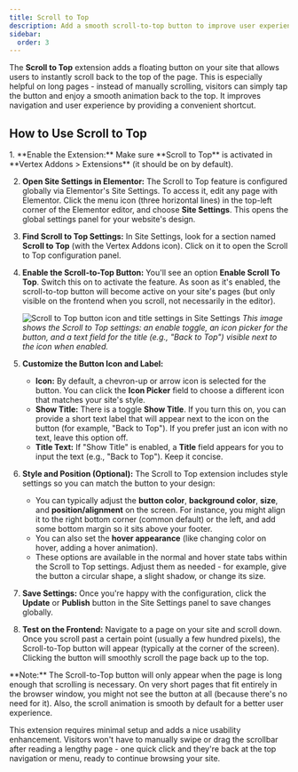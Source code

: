 ```yaml
---
title: Scroll to Top
description: Add a smooth scroll-to-top button to improve user experience.
sidebar:
  order: 3
---
```



The **Scroll to Top** extension adds a floating button on your site that allows users to instantly scroll back to the top of the page. This is especially helpful on long pages - instead of manually scrolling, visitors can simply tap the button and enjoy a smooth animation back to the top. It improves navigation and user experience by providing a convenient shortcut.

## How to Use Scroll to Top

<Steps>
1. **Enable the Extension:** Make sure **Scroll to Top** is activated in **Vertex Addons > Extensions** (it should be on by default). 

2. **Open Site Settings in Elementor:** The Scroll to Top feature is configured globally via Elementor's Site Settings. To access it, edit any page with Elementor. Click the menu icon (three horizontal lines) in the top-left corner of the Elementor editor, and choose **Site Settings**. This opens the global settings panel for your website's design. 

3. **Find Scroll to Top Settings:** In Site Settings, look for a section named **Scroll to Top** (with the Vertex Addons icon). Click on it to open the Scroll to Top configuration panel.

4. **Enable the Scroll-to-Top Button:** You'll see an option **Enable Scroll To Top**. Switch this on to activate the feature. As soon as it's enabled, the scroll-to-top button will become active on your site's pages (but only visible on the frontend when you scroll, not necessarily in the editor).

   ![Scroll to Top button icon and title settings in Site Settings](https://cdn.webilia.com/u/d/2025/08/vertex-scroll-to-top.png)
   *This image shows the Scroll to Top settings: an enable toggle, an icon picker for the button, and a text field for the title (e.g., "Back to Top") visible next to the icon when enabled.* 

5. **Customize the Button Icon and Label:** 
   - **Icon:** By default, a chevron-up or arrow icon is selected for the button. You can click the **Icon Picker** field to choose a different icon that matches your site's style.
   - **Show Title:** There is a toggle **Show Title**. If you turn this on, you can provide a short text label that will appear next to the icon on the button (for example, "Back to Top"). If you prefer just an icon with no text, leave this option off.
   - **Title Text:** If "Show Title" is enabled, a **Title** field appears for you to input the text (e.g., "Back to Top"). Keep it concise.

6. **Style and Position (Optional):** The Scroll to Top extension includes style settings so you can match the button to your design:
   - You can typically adjust the **button color**, **background color**, **size**, and **position/alignment** on the screen. For instance, you might align it to the right bottom corner (common default) or the left, and add some bottom margin so it sits above your footer.
   - You can also set the **hover appearance** (like changing color on hover, adding a hover animation).
   - These options are available in the normal and hover state tabs within the Scroll to Top settings. Adjust them as needed - for example, give the button a circular shape, a slight shadow, or change its size.

7. **Save Settings:** Once you're happy with the configuration, click the **Update** or **Publish** button in the Site Settings panel to save changes globally.

8. **Test on the Frontend:** Navigate to a page on your site and scroll down. Once you scroll past a certain point (usually a few hundred pixels), the Scroll-to-Top button will appear (typically at the corner of the screen). Clicking the button will smoothly scroll the page back up to the top.
</Steps>

<Aside type="note">
**Note:** The Scroll-to-Top button will only appear when the page is long enough that scrolling is necessary. On very short pages that fit entirely in the browser window, you might not see the button at all (because there's no need for it). Also, the scroll animation is smooth by default for a better user experience.
</Aside>

This extension requires minimal setup and adds a nice usability enhancement. Visitors won't have to manually swipe or drag the scrollbar after reading a lengthy page - one quick click and they're back at the top navigation or menu, ready to continue browsing your site.